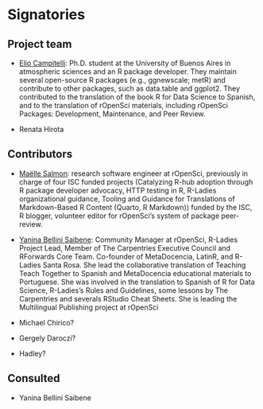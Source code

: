 # Signatories

```{=html}
<!-- 
This section provides the ISC with a view of the support received from the community for a proposal. Acceptance isn't predicated on popularity but community acceptance is important.  Willingness to accept outside input is also a good marker for project delivery. 

An optional section would be for R-Core signatories where changes to R are proposed.
-->
```
## Project team

```{=html}
<!-- 
Who are the people responsible for actually delivering the project if the proposal gets accepted and are already signed up and rearing to go?
-->
```
-   [Elio Campitelli](https://eliocamp.github.io/): Ph.D. student at the University of Buenos Aires in atmospheric sciences and an R package developer.
    They maintain several open-source R packages (e.g., ggnewscale; metR) and contribute to other packages, such as data.table and ggplot2.
    They contributed to the translation of the book R for Data Science to Spanish, and to the translation of rOpenSci materials, including rOpenSci Packages: Development, Maintenance, and Peer Review.

-   Renata Hirota

## Contributors

```{=html}
<!-- 
Who are the people who have actively helped with this proposal but won't necessarily be on the core project team later?
-->
```
-   [Maëlle Salmon](https://masalmon.eu/): research software engineer at rOpenSci, previously in charge of four ISC funded projects (Catalyzing R-hub adoption through R package developer advocacy, HTTP testing in R, R-Ladies organizational guidance, Tooling and Guidance for Translations of Markdown-Based R Content (Quarto, R Markdown)) funded by the ISC, R blogger, volunteer editor for rOpenSci's system of package peer-review.

-   [Yanina Bellini Saibene](https://yabellini.netlify.app/): Community Manager at rOpenSci, R-Ladies Project Lead, Member of The Carpentries Executive Council and RForwards Core Team.
    Co-founder of MetaDocencia, LatinR, and R-Ladies Santa Rosa.
    She lead the collaborative translation of Teaching Teach Together to Spanish and MetaDocencia educational materials to Portuguese.
    She was involved in the translation to Spanish of R for Data Science, R-Ladies's Rules and Guidelines, some lessons by The Carpentries and severals RStudio Cheat Sheets.
    She is leading the Multilingual Publishing project at rOpenSci

-   Michael Chirico?

-   Gergely Daroczi?

-   Hadley?

## Consulted

```{=html}
<!-- 
Who has been given the opportunity to provide feedback on the proposal? This should include any R Consortium & ISC members who the proposal has been discussed with.
-->
```
-   Yanina Bellini Saibene

